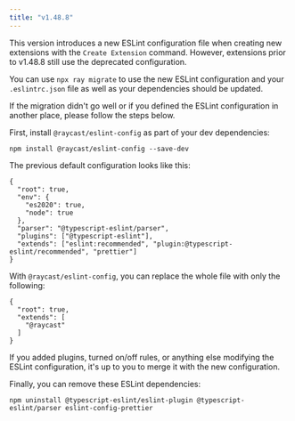 ```yaml
---
title: "v1.48.8"
---
```


This version introduces a new ESLint configuration file when creating new extensions with the `Create Extension` command. However, extensions prior to v1.48.8 still use the deprecated configuration.

You can use `npx ray migrate` to use the new ESLint configuration and your `.eslintrc.json` file as well as your dependencies should be updated.

If the migration didn't go well or if you defined the ESLint configuration in another place, please follow the steps below.

First, install `@raycast/eslint-config` as part of your dev dependencies:

```
npm install @raycast/eslint-config --save-dev
```

The previous default configuration looks like this:

```
{
  "root": true,
  "env": {
    "es2020": true,
    "node": true
  },
  "parser": "@typescript-eslint/parser",
  "plugins": ["@typescript-eslint"],
  "extends": ["eslint:recommended", "plugin:@typescript-eslint/recommended", "prettier"]
}
```

With `@raycast/eslint-config`, you can replace the whole file with only the following:

```
{
  "root": true,
  "extends": [
    "@raycast"
  ]
}
```

If you added plugins, turned on/off rules, or anything else modifying the ESLint configuration, it's up to you to merge it with the new configuration.

Finally, you can remove these ESLint dependencies:

```
npm uninstall @typescript-eslint/eslint-plugin @typescript-eslint/parser eslint-config-prettier
```